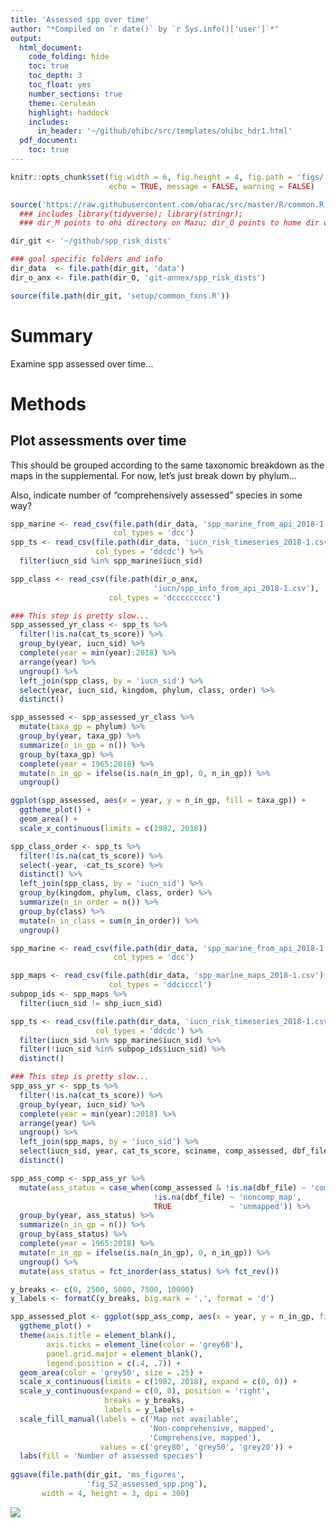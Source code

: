 ```yaml
---
title: 'Assessed spp over time'
author: "*Compiled on `r date()` by `r Sys.info()['user']`*"
output: 
  html_document:
    code_folding: hide
    toc: true
    toc_depth: 3
    toc_float: yes
    number_sections: true
    theme: cerulean
    highlight: haddock
    includes: 
      in_header: '~/github/ohibc/src/templates/ohibc_hdr1.html'
  pdf_document:
    toc: true
---
```


``` r

knitr::opts_chunk$set(fig.width = 6, fig.height = 4, fig.path = 'figs/',
                      echo = TRUE, message = FALSE, warning = FALSE)

source('https://raw.githubusercontent.com/oharac/src/master/R/common.R')
  ### includes library(tidyverse); library(stringr); 
  ### dir_M points to ohi directory on Mazu; dir_O points to home dir on Mazu

dir_git <- '~/github/spp_risk_dists'

### goal specific folders and info
dir_data  <- file.path(dir_git, 'data')
dir_o_anx <- file.path(dir_O, 'git-annex/spp_risk_dists')

source(file.path(dir_git, 'setup/common_fxns.R'))

```

# Summary

Examine spp assessed over time...

# Methods

## Plot assessments over time

This should be grouped according to the same taxonomic breakdown as the maps in the supplemental.  For now, let's just break down by phylum...

Also, indicate number of "comprehensively assessed" species in some way?

``` r
spp_marine <- read_csv(file.path(dir_data, 'spp_marine_from_api_2018-1.csv'),
                       col_types = 'dcc')
spp_ts <- read_csv(file.path(dir_data, 'iucn_risk_timeseries_2018-1.csv'), 
                   col_types = 'ddcdc') %>%
  filter(iucn_sid %in% spp_marine$iucn_sid)

spp_class <- read_csv(file.path(dir_o_anx,
                                'iucn/spp_info_from_api_2018-1.csv'), 
                      col_types = 'dccccccccc')

### This step is pretty slow...
spp_assessed_yr_class <- spp_ts %>%
  filter(!is.na(cat_ts_score)) %>%
  group_by(year, iucn_sid) %>%
  complete(year = min(year):2018) %>%
  arrange(year) %>%
  ungroup() %>%
  left_join(spp_class, by = 'iucn_sid') %>%
  select(year, iucn_sid, kingdom, phylum, class, order) %>%
  distinct()

spp_assessed <- spp_assessed_yr_class %>%
  mutate(taxa_gp = phylum) %>%
  group_by(year, taxa_gp) %>%
  summarize(n_in_gp = n()) %>%
  group_by(taxa_gp) %>%
  complete(year = 1965:2018) %>%
  mutate(n_in_gp = ifelse(is.na(n_in_gp), 0, n_in_gp)) %>%
  ungroup()

ggplot(spp_assessed, aes(x = year, y = n_in_gp, fill = taxa_gp)) +
  ggtheme_plot() +
  geom_area() +
  scale_x_continuous(limits = c(1982, 2018))

spp_class_order <- spp_ts %>%
  filter(!is.na(cat_ts_score)) %>%
  select(-year, -cat_ts_score) %>%
  distinct() %>%
  left_join(spp_class, by = 'iucn_sid') %>%
  group_by(kingdom, phylum, class, order) %>%
  summarize(n_in_order = n()) %>%
  group_by(class) %>%
  mutate(n_in_class = sum(n_in_order)) %>%
  ungroup()

```


``` r
spp_marine <- read_csv(file.path(dir_data, 'spp_marine_from_api_2018-1.csv'),
                       col_types = 'dcc')

spp_maps <- read_csv(file.path(dir_data, 'spp_marine_maps_2018-1.csv'), 
                      col_types = 'ddcicccl')
subpop_ids <- spp_maps %>%
  filter(iucn_sid != shp_iucn_sid)

spp_ts <- read_csv(file.path(dir_data, 'iucn_risk_timeseries_2018-1.csv'), 
                   col_types = 'ddcdc') %>%
  filter(iucn_sid %in% spp_marine$iucn_sid) %>%
  filter(!iucn_sid %in% subpop_ids$iucn_sid) %>%
  distinct()

### This step is pretty slow...
spp_ass_yr <- spp_ts %>%
  filter(!is.na(cat_ts_score)) %>%
  group_by(year, iucn_sid) %>%
  complete(year = min(year):2018) %>%
  arrange(year) %>%
  ungroup() %>%
  left_join(spp_maps, by = 'iucn_sid') %>%
  select(iucn_sid, year, cat_ts_score, sciname, comp_assessed, dbf_file) %>%
  distinct()

spp_ass_comp <- spp_ass_yr %>%
  mutate(ass_status = case_when(comp_assessed & !is.na(dbf_file) ~ 'comp_map',
                                !is.na(dbf_file) ~ 'noncomp_map',
                                TRUE             ~ 'unmapped')) %>%
  group_by(year, ass_status) %>%
  summarize(n_in_gp = n()) %>%
  group_by(ass_status) %>%
  complete(year = 1965:2018) %>%
  mutate(n_in_gp = ifelse(is.na(n_in_gp), 0, n_in_gp)) %>%
  ungroup() %>%
  mutate(ass_status = fct_inorder(ass_status) %>% fct_rev())

y_breaks <- c(0, 2500, 5000, 7500, 10000)
y_labels <- formatC(y_breaks, big.mark = ',', format = 'd')

spp_assessed_plot <- ggplot(spp_ass_comp, aes(x = year, y = n_in_gp, fill = ass_status)) +
  ggtheme_plot() +
  theme(axis.title = element_blank(),
        axis.ticks = element_line(color = 'grey60'),
        panel.grid.major = element_blank(),
        legend.position = c(.4, .7)) +
  geom_area(color = 'grey50', size = .25) +
  scale_x_continuous(limits = c(1982, 2018), expand = c(0, 0)) +
  scale_y_continuous(expand = c(0, 0), position = 'right',
                     breaks = y_breaks,
                     labels = y_labels) +
  scale_fill_manual(labels = c('Map not available',
                               'Non-comprehensive, mapped',
                               'Comprehensive, mapped'),
                    values = c('grey80', 'grey50', 'grey20')) +
  labs(fill = 'Number of assessed species')
  
ggsave(file.path(dir_git, 'ms_figures',
                 'fig_S2_assessed_spp.png'),
       width = 4, height = 3, dpi = 300)
```

![](ms_figures/fig_S2_assessed_spp.png)
